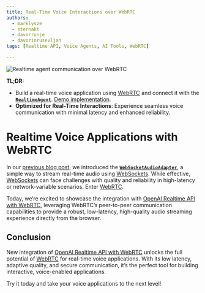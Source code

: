 ```yaml
---
title: Real-Time Voice Interactions over WebRTC
authors:
  - marklysze
  - sternakt
  - davorrunje
  - davorinrusevljan
tags: [Realtime API, Voice Agents, AI Tools, WebRTC]

---
```


![Realtime agent communication over WebRTC](/snippets/advanced-concepts/realtime-agent/img/webrtc_communication_diagram.png)

**TL;DR:**
- Build a real-time voice application using [WebRTC](https://webrtc.org/) and connect it with the [**`RealtimeAgent`**](/docs/api-reference/autogen/agentchat/realtime/experimental/RealtimeAgent). [Demo implementation](https://github.com/ag2ai/realtime-agent-over-webrtc).
- **Optimized for Real-Time Interactions**: Experience seamless voice communication with minimal latency and enhanced reliability.

# **Realtime Voice Applications with WebRTC**

In our [previous blog post](/docs/blog/2025-01-08-RealtimeAgent-over-websocket), we introduced the [**`WebSocketAudioAdapter`**](/docs/api-reference/autogen/agentchat/realtime/experimental/WebSocketAudioAdapter#websocketaudioadapter), a simple way to stream real-time audio using [WebSockets](https://fastapi.tiangolo.com/advanced/websockets/). While effective, [WebSockets](https://fastapi.tiangolo.com/advanced/websockets/) can face challenges with quality and reliability in high-latency or network-variable scenarios. Enter [WebRTC](https://webrtc.org/).

Today, we’re excited to showcase the integration with [OpenAI Realtime API with WebRTC](https://platform.openai.com/docs/guides/realtime-webrtc), leveraging WebRTC’s peer-to-peer communication capabilities to provide a robust, low-latency, high-quality audio streaming experience directly from the browser.


<RealtimeAgent/>

## **Conclusion**
New integration of [OpenAI Realtime API with WebRTC](https://platform.openai.com/docs/guides/realtime-webrtc) unlocks the full potential of [WebRTC](https://webrtc.org/) for real-time voice applications. With its low latency, adaptive quality, and secure communication, it’s the perfect tool for building interactive, voice-enabled applications.

Try it today and take your voice applications to the next level!

